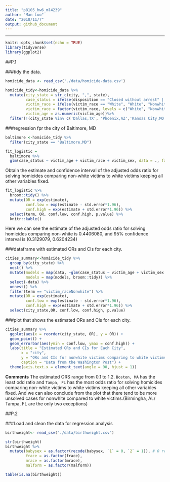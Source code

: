 ```yaml
---
title: "p8105_hw6_ml4239"
author: "Man Luo"
date: "2018/11/7"
output: github_document
---
```

---

```r
knitr::opts_chunk$set(echo = TRUE)
library(tidyverse)
library(ggplot2)
```

##P.1

###tidy the data.
```r
homicide_data <- read_csv('./data/homicide-data.csv') 

homicide_tidy<-homicide_data %>%  
  mutate(city_state = str_c(city, ",", state),
         case_status = ifelse(disposition == "Closed without arrest" | disposition == "Open/No arrest", 0, 1), 
         victim_race = ifelse(victim_race == "White", "White", "Nonwhite"), 
         victim_race = factor(victim_race, levels = c("White", "Nonwhite")), #factor
         victim_age = as.numeric(victim_age))%>% 
  filter(!(city_state %in% c('Dallas,TX', 'Phoenix,AZ','Kansas City,MO',"Tulsa,AL"))) #omit cities
```

###regression fpr the city of Baltimore, MD

```r

baltimore <-homicide_tidy %>% 
  filter(city_state == "Baltimore,MD")

fit_logistic = 
  baltimore %>% 
  glm(case_status ~ victim_age + victim_race + victim_sex, data = ., family = binomial())  #Save the output of glm as an R object

```

Obtain the estimate and confidence interval of the adjusted odds ratio for solving homicides comparing non-white victims to white victims keeping all other variables fixed.

```r
fit_logistic %>% 
  broom::tidy() %>% 
  mutate(OR = exp(estimate),
         conf.low = exp(estimate - std.error*1.96),
         conf.high = exp(estimate + std.error*1.96)) %>% 
  select(term, OR, conf.low, conf.high, p.value) %>% 
  knitr::kable()

```

Here we can see the estimate of the adjusted odds ratio for solving homicides comparing non-white is 0.4406080, and 95% confidence interval is (0.3129079, 0.6204234)

###dataframe with estimated ORs and CIs for each city.
```r
cities_summary<-homicide_tidy %>% 
  group_by(city_state) %>% 
  nest() %>% 
  mutate(models = map(data, ~glm(case_status ~ victim_age + victim_sex + victim_race, data = .x, family = binomial())),
         models = map(models, broom::tidy)) %>% 
  select(-data) %>% 
  unnest() %>% 
  filter(term == "victim_raceNonwhite") %>% 
  mutate(OR = exp(estimate),
         conf.low = exp(estimate - std.error*1.96),
         conf.high = exp(estimate + std.error*1.96)) %>% 
  select(city_state,OR, conf.low, conf.high, p.value) 
```

###plot that shows the estimated ORs and CIs for each city.
```r
cities_summary %>% 
  ggplot(aes(x = reorder(city_state, OR), y = OR)) +
  geom_point() +
  geom_errorbar(aes(ymin = conf.low, ymax = conf.high)) +
  labs(title = "Estimated ORs and CIs for Each City",
       x = "city", 
       y = "ORs and CIs for nonwhite victims comparing to white victims",
       caption = "Data from the Washington Post") + 
  theme(axis.text.x = element_text(angle = 90, hjust = 1))
```

**Comments** The estimated ORS range from 0.1 to 1.2. `Boston, MA` has the least odd ratio and `Tampa, FL` has the most odds ratio for solving homicides comparing non-white victims to white victims keeping all other variables fixed. And we can also conclude from the plot that there tend to be more unsolved cases for nonwhite compared to white victims.(Birmingha, AL/ Tampa, FL are the only two exceptions)




##P.2

###Load and clean the data for regression analysis
```r
birthweight<- read_csv("./data/birthweight.csv")

str(birthweight)
birthweight %>% 
  mutate(babysex = as.factor(recode(babysex, `1` = 0, `2` = 1)), # 0 represent male, 1 represents female
         frace = as.factor(frace), 
         mrace = as.factor(mrace),
         malform = as.factor(malform))

table(is.na(birthweight))
```


